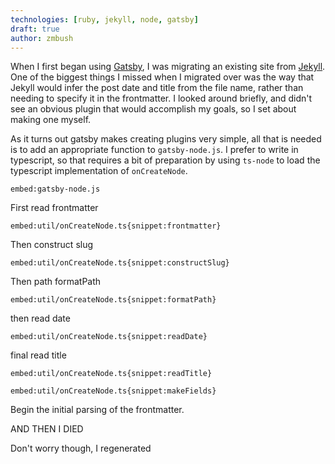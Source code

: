 ```yaml
---
technologies: [ruby, jekyll, node, gatsby]
draft: true
author: zmbush
---
```


When I first began using [Gatsby](tech:gatsby), I was migrating an existing site from
[Jekyll](tech:jekyll). One of the biggest things I missed when I migrated over was the way that
Jekyll would infer the post date and title from the file name, rather than needing to specify it in
the frontmatter. I looked around briefly, and didn't see an obvious plugin that would accomplish my
goals, so I set about making one myself.

As it turns out gatsby makes creating plugins very simple, all that is needed is to add an
appropriate function to `gatsby-node.js`. I prefer to write in typescript, so that requires a bit of
preparation by using `ts-node` to load the typescript implementation of `onCreateNode`.

`embed:gatsby-node.js`

First read frontmatter

`embed:util/onCreateNode.ts{snippet:frontmatter}`

Then construct slug

`embed:util/onCreateNode.ts{snippet:constructSlug}`

Then path formatPath

`embed:util/onCreateNode.ts{snippet:formatPath}`

then read date

`embed:util/onCreateNode.ts{snippet:readDate}`

final read title

`embed:util/onCreateNode.ts{snippet:readTitle}`

`embed:util/onCreateNode.ts{snippet:makeFields}`

Begin the initial parsing of the frontmatter.

AND THEN I DIED

Don't worry though, I regenerated
